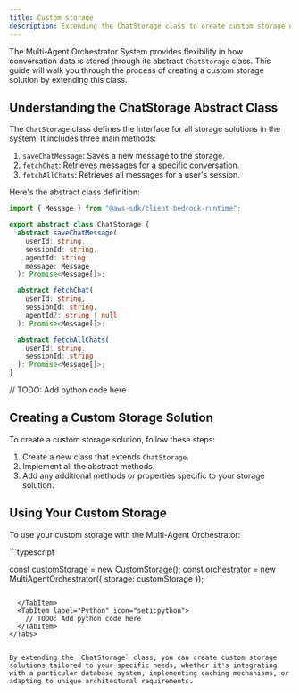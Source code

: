 ```yaml
---
title: Custom storage
description: Extending the ChatStorage class to create custom storage options in the Multi-Agent Orchestrator System
---
```


The Multi-Agent Orchestrator System provides flexibility in how conversation data is stored through its abstract `ChatStorage` class. This guide will walk you through the process of creating a custom storage solution by extending this class.

## Understanding the ChatStorage Abstract Class

The `ChatStorage` class defines the interface for all storage solutions in the system. It includes three main methods:



<Tabs syncKey="runtime">
  <TabItem label="Typescript"  icon="seti:typescript" color="blue" >

1. `saveChatMessage`: Saves a new message to the storage.
2. `fetchChat`: Retrieves messages for a specific conversation.
3. `fetchAllChats`: Retrieves all messages for a user's session.

Here's the abstract class definition:

```typescript
import { Message } from "@aws-sdk/client-bedrock-runtime";

export abstract class ChatStorage {
  abstract saveChatMessage(
    userId: string,
    sessionId: string,
    agentId: string,
    message: Message
  ): Promise<Message[]>;

  abstract fetchChat(
    userId: string,
    sessionId: string,
    agentId?: string | null
  ): Promise<Message[]>;

  abstract fetchAllChats(
    userId: string,
    sessionId: string
  ): Promise<Message[]>;
}
```


  </TabItem>
  <TabItem label="Python" icon="seti:python">
    // TODO: Add python code here
  </TabItem>
</Tabs>



## Creating a Custom Storage Solution

To create a custom storage solution, follow these steps:

1. Create a new class that extends `ChatStorage`.
2. Implement all the abstract methods.
3. Add any additional methods or properties specific to your storage solution.


## Using Your Custom Storage

To use your custom storage with the Multi-Agent Orchestrator:

<Tabs syncKey="runtime">
  <TabItem label="Typescript"  icon="seti:typescript" color="blue" >
```typescript

const customStorage = new CustomStorage();
const orchestrator = new MultiAgentOrchestrator({
  storage: customStorage
});
```

  </TabItem>
  <TabItem label="Python" icon="seti:python">
    // TODO: Add python code here
  </TabItem>
</Tabs>


By extending the `ChatStorage` class, you can create custom storage solutions tailored to your specific needs, whether it's integrating with a particular database system, implementing caching mechanisms, or adapting to unique architectural requirements.